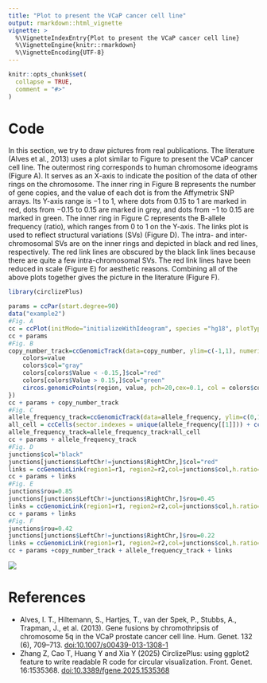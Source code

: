 ```yaml
---
title: "Plot to present the VCaP cancer cell line"
output: rmarkdown::html_vignette
vignette: >
  %\VignetteIndexEntry{Plot to present the VCaP cancer cell line}
  %\VignetteEngine{knitr::rmarkdown}
  %\VignetteEncoding{UTF-8}
---
```


```r
knitr::opts_chunk$set(
  collapse = TRUE,
  comment = "#>"
)
```

# Code

In this section, we try to draw pictures from real publications. The literature (Alves et al., 2013) uses a plot similar to Figure to present the VCaP cancer cell line. The outermost ring corresponds to human chromosome ideograms (Figure A). It serves as an X-axis to indicate the position of the data of other rings on the chromosome. The inner ring in Figure B represents the number of gene copies, and the value of each dot is from the Affymetrix SNP arrays. Its Y-axis range is −1 to 1, where dots from 0.15 to 1 are marked in red, dots from −0.15 to 0.15 are marked in grey, and dots from −1 to 0.15 are marked in green. The inner ring in Figure C represents the B-allele frequency (ratio), which ranges from 0 to 1 on the Y-axis. The links plot is used to reflect structural variations (SVs) (Figure D). The intra- and inter-chromosomal SVs are on the inner rings and depicted in black and red lines, respectively. The red link lines are obscured by the black link lines because there are quite a few intra-chromosomal SVs. The red link lines have been reduced in scale (Figure E) for aesthetic reasons. Combining all of the above plots together gives the picture in the literature (Figure F).

``` r
library(circlizePlus)
```

``` r
params = ccPar(start.degree=90)
data("example2")
#Fig. A
cc = ccPlot(initMode="initializeWithIdeogram", species ="hg18", plotType = c("ideogram",  "labels"))
cc + params
#Fig. B
copy_number_track=ccGenomicTrack(data=copy_number, ylim=c(-1,1), numeric.column = 4, bg.lwd=0.1, panel.fun = function(region, value, ...) {
    colors=value
    colors$col="gray"
    colors[colors$Value < -0.15,]$col="red"
    colors[colors$Value > 0.15,]$col="green"
    circos.genomicPoints(region, value, pch=20,cex=0.1, col = colors$col,...)
})
cc + params + copy_number_track
#Fig. C
allele_frequency_track=ccGenomicTrack(data=allele_frequency, ylim=c(0,1), numeric.column = 4, bg.lwd=0.1)
all_cell = ccCells(sector.indexes = unique(allele_frequency[[1]])) + ccGenomicPoints(pch=20,cex=0.1,col="gray")
allele_frequency_track=allele_frequency_track+all_cell
cc + params + allele_frequency_track
#Fig. D
junctions$col="black"
junctions[junctions$LeftChr!=junctions$RightChr,]$col="red"
links = ccGenomicLink(region1=r1, region2=r2,col=junctions$col,h.ratio=0.6, lwd=0.1)
cc + params + links
#Fig. E
junctions$rou=0.85
junctions[junctions$LeftChr!=junctions$RightChr,]$rou=0.45
links = ccGenomicLink(region1=r1, region2=r2,col=junctions$col,h.ratio=0.6, lwd=0.1, rou=junctions$rou)
cc + params + links
#Fig. F
junctions$rou=0.42
junctions[junctions$LeftChr!=junctions$RightChr,]$rou=0.22
links = ccGenomicLink(region1=r1, region2=r2,col=junctions$col,h.ratio=0.6, lwd=0.1, rou=junctions$rou)
cc + params +copy_number_track + allele_frequency_track + links
```

![](https://tianzelab.github.io/circlizePlus/fig4.jpg)

# References

-   Alves, I. T., Hiltemann, S., Hartjes, T., van der Spek, P., Stubbs, A., Trapman, J., et al. (2013). Gene fusions by chromothripsis of chromosome 5q in the VCaP prostate cancer cell line. Hum. Genet. 132 (6), 709–713. <doi:10.1007/s00439-013-1308-1>
-   Zhang Z, Cao T, Huang Y and Xia Y (2025) CirclizePlus: using ggplot2 feature to write readable R code for circular visualization. Front. Genet. 16:1535368. <doi:10.3389/fgene.2025.1535368>
